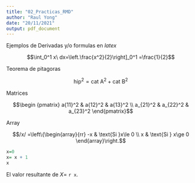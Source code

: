 ```yaml
---
title: "02_Practicas_RMD"
author: "Raul Yong"
date: "20/11/2021"
output: pdf_document
---
```




Ejemplos de Derivadas y/o formulas en $latex$


$$\int_0^1 x\ dx=\left.\frac{x^2}{2}\right]_0^1 =\frac{1}{2}$$

Teorema de pitagoras

$$\text{hip}^2 =\text{cat A}^2+\text{cat B}^2$$


Matrices

$$\begin {pmatrix} a{11}^2 &  a{12}^2 &  a{13}^2 \\
                a_{21}^2 &  a_{22}^2 &  a_{23}^2
\end{pmatrix}$$







Array

$$/x/ =\left\{\begin{array}{rr} 
-x & \text{Si }x\le 0 \\
x & \text{Si } x\ge 0 
\end{array}\right.$$




```r
x=0
x= x + 1
x

```


El valor resultante de $X =$ `r x`.









